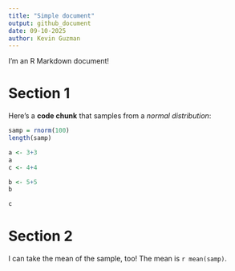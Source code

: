 ```yaml
---
title: "Simple document"
output: github_document
date: 09-10-2025
author: Kevin Guzman
---
```


I'm an R Markdown document! 

# Section 1

Here's a **code chunk** that samples from 
a _normal distribution_:

```r
samp = rnorm(100)
length(samp)
```

```r
a <- 3+3
a
c <- 4+4
```

```r
b <- 5+5
b

c
```


# Section 2

I can take the mean of the sample, too!
The mean is `r mean(samp)`.